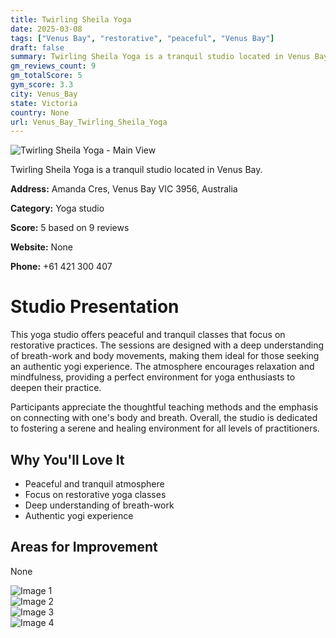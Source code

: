```yaml
---
title: Twirling Sheila Yoga
date: 2025-03-08
tags: ["Venus Bay", "restorative", "peaceful", "Venus Bay"]  
draft: false
summary: Twirling Sheila Yoga is a tranquil studio located in Venus Bay.
gm_reviews_count: 9
gm_totalScore: 5
gym_score: 3.3
city: Venus_Bay
state: Victoria
country: None
url: Venus_Bay_Twirling_Sheila_Yoga
---
```


<div className="aspect-[16/9] relative my-8">
  <img 
    src="https://lh5.googleusercontent.com/p/AF1QipOciZL560pGJpNqEVbWQdJyX6vGyUS9RLONU0G2=w1920-h1080-k-no"
    alt="Twirling Sheila Yoga - Main View"
    className="object-cover absolute inset-0 w-full h-full rounded-lg"
  />
</div>

Twirling Sheila Yoga is a tranquil studio located in Venus Bay.

**Address:** Amanda Cres, Venus Bay VIC 3956, Australia

**Category:** Yoga studio

**Score:** 5 based on 9 reviews

**Website:** None

**Phone:** +61 421 300 407

# Studio Presentation

This yoga studio offers peaceful and tranquil classes that focus on restorative practices. The sessions are designed with a deep understanding of breath-work and body movements, making them ideal for those seeking an authentic yogi experience. The atmosphere encourages relaxation and mindfulness, providing a perfect environment for yoga enthusiasts to deepen their practice.

Participants appreciate the thoughtful teaching methods and the emphasis on connecting with one's body and breath. Overall, the studio is dedicated to fostering a serene and healing environment for all levels of practitioners.

## Why You'll Love It

- Peaceful and tranquil atmosphere
- Focus on restorative yoga classes
- Deep understanding of breath-work
- Authentic yogi experience

## Areas for Improvement

None

<div className="grid grid-cols-1 xl:grid-cols-2 gap-4 my-8">
<div className="aspect-[4/3] relative"><img src="https://lh5.googleusercontent.com/p/AF1QipPWKBXdvNRWY1lfYsHcjS6rsbUppeth98P5-T7S=w1920-h1080-k-no" alt="Image 1" className="object-cover absolute inset-0 w-full h-full rounded-lg" /></div>
<div className="aspect-[4/3] relative"><img src="https://lh5.googleusercontent.com/p/AF1QipPhN97aIFUpxsqKi4fNgmKy_BMNlmbnBvCaQlHH=w1920-h1080-k-no" alt="Image 2" className="object-cover absolute inset-0 w-full h-full rounded-lg" /></div>
<div className="aspect-[4/3] relative"><img src="https://lh5.googleusercontent.com/p/AF1QipO7QgnHjvXgYJCalDLVb9Zh72ausHrMae_lmYyY=w1920-h1080-k-no" alt="Image 3" className="object-cover absolute inset-0 w-full h-full rounded-lg" /></div>
<div className="aspect-[4/3] relative"><img src="https://lh5.googleusercontent.com/p/AF1QipOJLCCUxsvvLGqFisQNYft9SjZJ1DdtAEx0lfpY=w1920-h1080-k-no" alt="Image 4" className="object-cover absolute inset-0 w-full h-full rounded-lg" /></div>
</div>